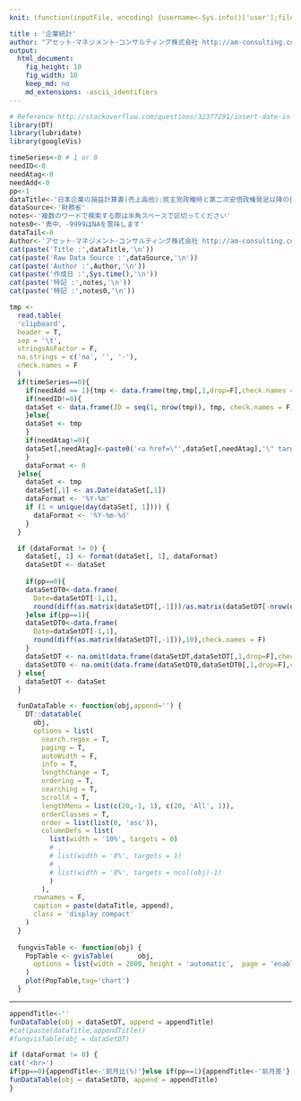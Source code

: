 ```yaml
---
knit: (function(inputFile, encoding) {username<-Sys.info()['user'];fileName<-'defaultPath.csv';pathToFile <-paste0('C:/Users/', username,'/Desktop/pathToCSV/');setwd(pathToFile);buf0<-read.csv(fileName,header = F,skip = 0,stringsAsFactor = F,check.names = F,fileEncoding = 'utf-8');rmarkdown::render(inputFile, encoding = encoding, output_file = paste0('C:/Users/',username,buf0[2,1],'charts/','am-consulting.co.jp-',format(Sys.time(),'%Y-%m-%d-%H-%M-%S'),'.html')) })

title : '企業統計'
author: "アセット･マネジメント･コンサルティング株式会社 http://am-consulting.co.jp"
output: 
  html_document:
    fig_height: 10
    fig_width: 10
    keep_md: no
    md_extensions: -ascii_identifiers 
---
```

<link href="http://knowledgevault.saecanet.com/components/rmarkdown-html.css" rel="stylesheet">
<style>
.main-container {
	max-width: 1400px;
	margin-left: auto;
	margin-right: auto;
}
</style>

```r
# Reference http://stackoverflow.com/questions/32377291/insert-date-in-filename-while-knitting-document-using-rstudio-knit-button
library(DT)
library(lubridate)
library(googleVis)
```

```r
timeSeries<-0 # 1 or 0
needID<-0
needAtag<-0
needAdd<-0
pp<-1
dataTitle<-'日本企業の損益計算書(売上高他):民主党政権時と第二次安倍政権発足以降の比較'
dataSource<-'財務省'
notes<-'複数のワードで検索する際は半角スペースで区切ってください'
notes0<-'表中、-9999はNAを意味します'
dataTail<-0 
Author<-'アセット･マネジメント･コンサルティング株式会社 http://am-consulting.co.jp'
cat(paste('Title :',dataTitle,'\n'))
cat(paste('Raw Data Source :',dataSource,'\n'))
cat(paste('Author :',Author,'\n'))
cat(paste('作成日 :',Sys.time(),'\n'))
cat(paste('特記 :',notes,'\n'))
cat(paste('特記 :',notes0,'\n'))
```

```r
tmp <-
  read.table(
  'clipboard',
  header = T,
  sep = '\t',
  stringsAsFactor = F,
  na.strings = c('na', '', '-'),
  check.names = F
  )
  if(timeSeries==0){
    if(needAdd == 1){tmp <- data.frame(tmp,tmp[,1,drop=F],check.names = F)}
    if(needID!=0){
    dataSet <- data.frame(ID = seq(1, nrow(tmp)), tmp, check.names = F)
    }else{
    dataSet <- tmp
    }
    if(needAtag!=0){
    dataSet[,needAtag]<-paste0('<a href=\"',dataSet[,needAtag],'\" target=\"_blank\">Link</a>')
    }
    dataFormat <- 0
  }else{
    dataSet <- tmp
    dataSet[,1] <- as.Date(dataSet[,1])
    dataFormat <- '%Y-%m'
    if (1 < unique(day(dataSet[, 1]))) {
      dataFormat <- '%Y-%m-%d'
    }
  }

  if (dataFormat != 0) {
    dataSet[, 1] <- format(dataSet[, 1], dataFormat)
    dataSetDT <- dataSet
    
    if(pp==0){
    dataSetDT0<-data.frame(
      Date=dataSetDT[-1,1],  
      round(diff(as.matrix(dataSetDT[,-1]))/as.matrix(dataSetDT[-nrow(dataSetDT),-1])*100,2),check.names = F)
    }else if(pp==1){
    dataSetDT0<-data.frame(
      Date=dataSetDT[-1,1],  
      round(diff(as.matrix(dataSetDT[,-1])),10),check.names = F)
    }
    dataSetDT <- na.omit(data.frame(dataSetDT,dataSetDT[,1,drop=F],check.names = F))
    dataSetDT0 <- na.omit(data.frame(dataSetDT0,dataSetDT0[,1,drop=F],check.names = F))
  } else{
    dataSetDT <- dataSet
  }

  funDataTable <- function(obj,append='') {
    DT::datatable(
      obj,
      options = list(
        search.regex = T,
        paging = T,
        autoWidth = F,
        info = T,
        lengthChange = T,
        ordering = T,
        searching = T,
        scrollX = T,
        lengthMenu = list(c(20,-1, 1), c(20, 'All', 1)),
        orderClasses = T,
        order = list(list(0, 'asc')),
        columnDefs = list(
          list(width = '10%', targets = 0)
          # ,
          # list(width = '8%', targets = 1)
          # ,
          # list(width = '8%', targets = ncol(obj)-1)
          )
        ),
      rownames = F,
      caption = paste(dataTitle, append),
      class = 'display compact'
    )
  }
  
  fungvisTable <- function(obj) {
    PopTable <- gvisTable(      obj, 
      options = list(width = 2000, height = 'automatic',  page = 'enable' ,  pageSize=30)
    )
    plot(PopTable,tag='chart')
  }  
```
<hr>
```r
appendTitle<-''
funDataTable(obj = dataSetDT, append = appendTitle)
#cat(paste(dataTitle,appendTitle))
#fungvisTable(obj = dataSetDT)
```

```r
if (dataFormat != 0) {
cat('<hr>')
if(pp==0){appendTitle<-'前月比(%)'}else if(pp==1){appendTitle<-'前月差'}
funDataTable(obj = dataSetDT0, append = appendTitle)
}
```